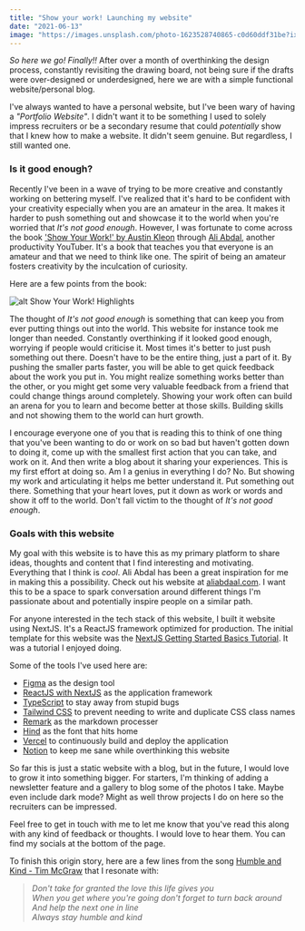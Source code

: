 ```yaml
---
title: "Show your work! Launching my website"
date: "2021-06-13"
image: "https://images.unsplash.com/photo-1623528740865-c0d60ddf31be?ixid=MnwxMjA3fDB8MHxwaG90by1wYWdlfHx8fGVufDB8fHx8&ixlib=rb-1.2.1&auto=format&fit=crop&w=1350&q=80"
---
```


_So here we go! Finally!!_ After over a month of overthinking the design process, constantly revisiting the drawing board, not being sure if the drafts were over-designed or underdesigned, here we are with a simple functional website/personal blog.

I've always wanted to have a personal website, but I've been wary of having a _"Portfolio Website"_. I didn't want it to be something I used to solely impress recruiters or be a secondary resume that could _potentially_ show that I knew how to make a website. It didn't seem genuine. But regardless, I still wanted one.

### Is it good enough?

Recently I've been in a wave of trying to be more creative and constantly working on bettering myself. I've realized that it's hard to be confident with your creativity especially when you are an amateur in the area. It makes it harder to push something out and showcase it to the world when you're worried that _It's not good enough_. However, I was fortunate to come across the book ['Show Your Work!' by Austin Kleon](http://showyrwork.com/) through [Ali Abdal](https://aliabdaal.com/), another productivity YouTuber. It's a book that teaches you that everyone is an amateur and that we need to think like one. The spirit of being an amateur fosters creativity by the inculcation of curiosity.

Here are a few points from the book:

![alt Show Your Work! Highlights](https://i.gr-assets.com/images/S/compressed.photo.goodreads.com/hostedimages/1384352860i/6856374._SY540_.jpg "Show Your Work! Highlights")

The thought of _It's not good enough_ is something that can keep you from ever putting things out into the world. This website for instance took me longer than needed. Constantly overthinking if it looked good enough, worrying if people would criticise it. Most times it's better to just push something out there. Doesn't have to be the entire thing, just a part of it. By pushing the smaller parts faster, you will be able to get quick feedback about the work you put in. You might realize something works better than the other, or you might get some very valuable feedback from a friend that could change things around completely. Showing your work often can build an arena for you to learn and become better at those skills. Building skills and not showing them to the world can hurt growth.

I encourage everyone one of you that is reading this to think of one thing that you've been wanting to do or work on so bad but haven't gotten down to doing it, come up with the smallest first action that you can take, and work on it. And then write a blog about it sharing your experiences. This is my first effort at doing so. Am I a genius in everything I do? No. But showing my work and articulating it helps me better understand it. Put something out there. Something that your heart loves, put it down as work or words and show it off to the world. Don't fall victim to the thought of _It's not good enough_.

### Goals with this website

My goal with this website is to have this as my primary platform to share ideas, thoughts and content that I find interesting and motivating. Everything that I think is _cool_. Ali Abdal has been a great inspiration for me in making this a possibility. Check out his website at [aliabdaal.com](https://aliabdaal.com/). I want this to be a space to spark conversation around different things I'm passionate about and potentially inspire people on a similar path.

For anyone interested in the tech stack of this website, I built it website using NextJS. It's a ReactJS framework optimized for production. The initial template for this website was the [NextJS Getting Started Basics Tutorial](https://nextjs.org/learn/basics/create-nextjs-app). It was a tutorial I enjoyed doing.

Some of the tools I've used here are:

- [Figma](https://www.figma.com/) as the design tool
- [ReactJS with NextJS](https://nextjs.org/) as the application framework
- [TypeScript](https://www.typescriptlang.org/) to stay away from stupid bugs
- [Tailwind CSS](https://tailwindcss.com/) to prevent needing to write and duplicate CSS class names
- [Remark](https://github.com/remarkjs/remark) as the markdown processer
- [Hind](https://fonts.google.com/specimen/Hind?query=Indian+Type+Foundry#about) as the font that hits home
- [Vercel](https://vercel.com/) to continuously build and deploy the application
- [Notion](https://www.notion.so/) to keep me sane while overthinking this website

So far this is just a static website with a blog, but in the future, I would love to grow it into something bigger. For starters, I'm thinking of adding a newsletter feature and a gallery to blog some of the photos I take. Maybe even include dark mode? Might as well throw projects I do on here so the recruiters can be impressed.

Feel free to get in touch with me to let me know that you've read this along with any kind of feedback or thoughts. I would love to hear them. You can find my socials at the bottom of the page.

To finish this origin story, here are a few lines from the song [Humble and Kind - Tim McGraw](https://www.youtube.com/watch?v=awzNHuGqoMc) that I resonate with:

> _Don't take for granted the love this life gives you_  
> _When you get where you're going don't forget to turn back around_  
> _And help the next one in line_  
> _Always stay humble and kind_
